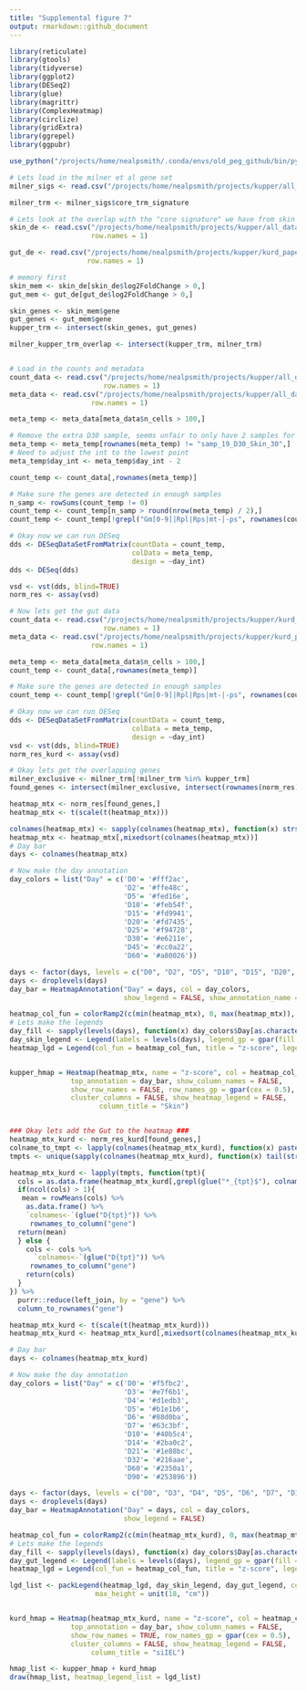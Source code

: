 ---
title: "Supplemental figure 7"
output: rmarkdown::github_document
---

```{r message=FALSE}
library(reticulate)
library(gtools)
library(tidyverse)
library(ggplot2)
library(DESeq2)
library(glue)
library(magrittr)
library(ComplexHeatmap)
library(circlize)
library(gridExtra)
library(ggrepel)
library(ggpubr)

use_python("/projects/home/nealpsmith/.conda/envs/old_peg_github/bin/python")
```


```{r fig_S7, message = FALSE, warning = FALSE, fig.width = 5, fig.height = 9}

# Lets load in the milner et al gene set
milner_sigs <- read.csv("/projects/home/nealpsmith/projects/kupper/all_data_analysis/data/integrated/trm_tcm_signatures_milner_2017.csv")

milner_trm <- milner_sigs$core_trm_signature

# Lets look at the overlap with the "core signature" we have from skin + gut
skin_de <- read.csv("/projects/home/nealpsmith/projects/kupper/all_data_analysis/data/integrated/pseudobulk/lin_modelling_subclusters/skin1_by_day_padj_0.1_fc_0.2_perc_5.csv",
                    row.names = 1)

gut_de <- read.csv("/projects/home/nealpsmith/projects/kupper/kurd_paper/data/pseudobulk/lin_modelling_subclusters/gut1_by_day_padj_0.1_fc_0.2_perc_5.csv",
                   row.names = 1)

# memory first
skin_mem <- skin_de[skin_de$log2FoldChange > 0,]
gut_mem <- gut_de[gut_de$log2FoldChange > 0,]

skin_genes <- skin_mem$gene
gut_genes <- gut_mem$gene
kupper_trm <- intersect(skin_genes, gut_genes)

milner_kupper_trm_overlap <- intersect(kupper_trm, milner_trm)


# Load in the counts and metadata
count_data <- read.csv("/projects/home/nealpsmith/projects/kupper/all_data_analysis/data/integrated/skin1_subcluster_pseudobulk_on_time_counts.csv",
                       row.names = 1)
meta_data <- read.csv("/projects/home/nealpsmith/projects/kupper/all_data_analysis/data/integrated/skin1_subcluster_pseudobulk_on_time_meta.csv",
                    row.names = 1)

meta_temp <- meta_data[meta_data$n_cells > 100,]

# Remove the extra D30 sample, seems unfair to only have 2 samples for one timepoint
meta_temp <- meta_temp[rownames(meta_temp) != "samp_19_D30_Skin_30",]
# Need to adjust the int to the lowest point
meta_temp$day_int <- meta_temp$day_int - 2

count_temp <- count_data[,rownames(meta_temp)]

# Make sure the genes are detected in enough samples
n_samp <- rowSums(count_temp != 0)
count_temp <- count_temp[n_samp > round(nrow(meta_temp) / 2),]
count_temp <- count_temp[!grepl("Gm[0-9]|Rpl|Rps|mt-|-ps", rownames(count_temp)),]

# Okay now we can run DESeq
dds <- DESeqDataSetFromMatrix(countData = count_temp,
                              colData = meta_temp,
                              design = ~day_int)
dds <- DESeq(dds)

vsd <- vst(dds, blind=TRUE)
norm_res <- assay(vsd)

# Now lets get the gut data
count_data <- read.csv("/projects/home/nealpsmith/projects/kupper/kurd_paper/data/gut1_data_subcluster_pseudobulk_on_time_counts.csv",
                       row.names = 1)
meta_data <- read.csv("/projects/home/nealpsmith/projects/kupper/kurd_paper/data/gut1_data_subcluster_pseudobulk_on_time_meta.csv",
                    row.names = 1)

meta_temp <- meta_data[meta_data$n_cells > 100,]
count_temp <- count_data[,rownames(meta_temp)]

# Make sure the genes are detected in enough samples
count_temp <- count_temp[!grepl("Gm[0-9]|Rpl|Rps|mt-|-ps", rownames(count_temp)),]

# Okay now we can run DESeq
dds <- DESeqDataSetFromMatrix(countData = count_temp,
                              colData = meta_temp,
                              design = ~day_int)
vsd <- vst(dds, blind=TRUE)
norm_res_kurd <- assay(vsd)

# Okay lets get the overlapping genes
milner_exclusive <- milner_trm[!milner_trm %in% kupper_trm]
found_genes <- intersect(milner_exclusive, intersect(rownames(norm_res), rownames(norm_res_kurd)))

heatmap_mtx <- norm_res[found_genes,]
heatmap_mtx <- t(scale(t(heatmap_mtx)))

colnames(heatmap_mtx) <- sapply(colnames(heatmap_mtx), function(x) strsplit(x, "_")[[1]][3])
heatmap_mtx <- heatmap_mtx[,mixedsort(colnames(heatmap_mtx))]
# Day bar
days <- colnames(heatmap_mtx)

# Now make the day annotation
day_colors = list("Day" = c('D0'= '#fff2ac',
                            'D2'= '#ffe48c',
                            'D5'= '#fed16e',
                            'D10'= '#feb54f',
                            'D15'= '#fd9941',
                            'D20'= '#fd7435',
                            'D25'= '#f94728',
                            'D30'= '#e6211e',
                            'D45'= '#cc0a22',
                            'D60'= '#a80026'))

days <- factor(days, levels = c("D0", "D2", "D5", "D10", "D15", "D20", "D25", "D30", "D45", "D60"))
days <- droplevels(days)
day_bar = HeatmapAnnotation("Day" = days, col = day_colors,
                            show_legend = FALSE, show_annotation_name = FALSE)

heatmap_col_fun = colorRamp2(c(min(heatmap_mtx), 0, max(heatmap_mtx)), c("purple", "black", "yellow"))
# Lets make the legends
day_fill <- sapply(levels(days), function(x) day_colors$Day[as.character(x)])
day_skin_legend <- Legend(labels = levels(days), legend_gp = gpar(fill = day_fill), title = "timepoint (Skin)")
heatmap_lgd = Legend(col_fun = heatmap_col_fun, title = "z-score", legend_height = unit(4, "cm"), title_position = "topcenter")


kupper_hmap = Heatmap(heatmap_mtx, name = "z-score", col = heatmap_col_fun,
               top_annotation = day_bar, show_column_names = FALSE,
               show_row_names = FALSE, row_names_gp = gpar(cex = 0.5),
               cluster_columns = FALSE, show_heatmap_legend = FALSE,
                      column_title = "Skin")


### Okay lets add the Gut to the heatmap ###
heatmap_mtx_kurd <- norm_res_kurd[found_genes,]
colname_to_tmpt <- lapply(colnames(heatmap_mtx_kurd), function(x) paste("D", tail(strsplit(x, "_")[[1]], n = 1), sep = ""))
tmpts <- unique(sapply(colnames(heatmap_mtx_kurd), function(x) tail(strsplit(x, "_")[[1]], n = 1)))

heatmap_mtx_kurd <- lapply(tmpts, function(tpt){
  cols = as.data.frame(heatmap_mtx_kurd[,grepl(glue("*_{tpt}$"), colnames(heatmap_mtx_kurd))])
  if(ncol(cols) > 1){
   mean = rowMeans(cols) %>%
    as.data.frame() %>%
    `colnames<-`(glue("D{tpt}")) %>%
     rownames_to_column("gene")
  return(mean)
  } else {
    cols <- cols %>%
      `colnames<-`(glue("D{tpt}")) %>%
     rownames_to_column("gene")
    return(cols)
  }
}) %>%
  purrr::reduce(left_join, by = "gene") %>%
  column_to_rownames("gene")

heatmap_mtx_kurd <- t(scale(t(heatmap_mtx_kurd)))
heatmap_mtx_kurd <- heatmap_mtx_kurd[,mixedsort(colnames(heatmap_mtx_kurd))]

# Day bar
days <- colnames(heatmap_mtx_kurd)

# Now make the day annotation
day_colors = list("Day" = c('D0'= '#f5fbc2',
                            'D3'= '#e7f6b1',
                            'D4'= '#d1edb3',
                            'D5'= '#b1e1b6',
                            'D6'= '#88d0ba',
                            'D7'= '#63c3bf',
                            'D10'= '#40b5c4',
                            'D14'= '#2ba0c2',
                            'D21'= '#1e88bc',
                            'D32'= '#216aae',
                            'D60'= '#2350a1',
                            'D90'= '#253896'))

days <- factor(days, levels = c("D0", "D3", "D4", "D5", "D6", "D7", "D10", "D14", "D21", "D32", "D60", "D90"))
days <- droplevels(days)
day_bar = HeatmapAnnotation("Day" = days, col = day_colors,
                            show_legend = FALSE)

heatmap_col_fun = colorRamp2(c(min(heatmap_mtx_kurd), 0, max(heatmap_mtx_kurd)), c("purple", "black", "yellow"))
# Lets make the legends
day_fill <- sapply(levels(days), function(x) day_colors$Day[as.character(x)])
day_gut_legend <- Legend(labels = levels(days), legend_gp = gpar(fill = day_fill), title = "timepoint (siIEL)")
heatmap_lgd = Legend(col_fun = heatmap_col_fun, title = "z-score", legend_height = unit(4, "cm"), title_position = "topcenter")

lgd_list <- packLegend(heatmap_lgd, day_skin_legend, day_gut_legend, column_gap = unit(1,"cm"), direction = "vertical",
                     max_height = unit(18, "cm"))


kurd_hmap = Heatmap(heatmap_mtx_kurd, name = "z-score", col = heatmap_col_fun,
               top_annotation = day_bar, show_column_names = FALSE,
               show_row_names = TRUE, row_names_gp = gpar(cex = 0.5),
               cluster_columns = FALSE, show_heatmap_legend = FALSE,
                    column_title = "siIEL")

hmap_list <- kupper_hmap + kurd_hmap
draw(hmap_list, heatmap_legend_list = lgd_list)

```